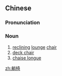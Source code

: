 ==Chinese==
{{zh-forms}}

===Pronunciation===
{{zh-pron
|m=tǎngyǐ
|cat=n
}}

===Noun===
{{zh-noun}}

# [[reclining]] [[lounge]] [[chair]]
# [[deck chair]]
# [[chaise longue]]

[[zh:躺椅]]